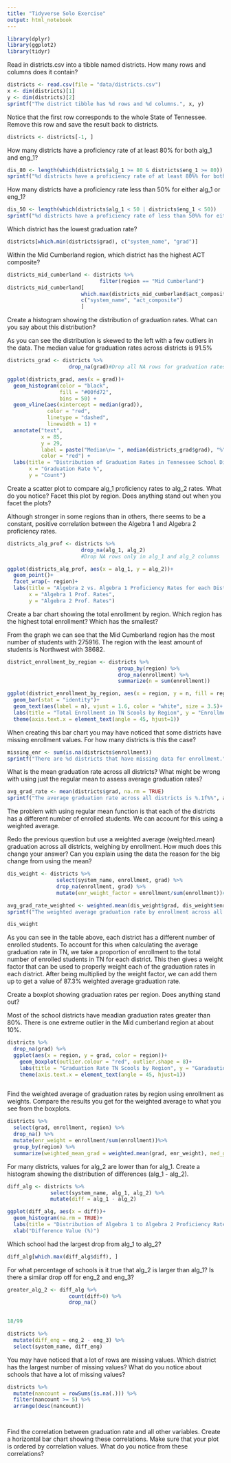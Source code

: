 ```yaml
---
title: "Tidyverse Solo Exercise"
output: html_notebook
---
```

```r
library(dplyr)
library(ggplot2)
library(tidyr)
```

Read in districts.csv into a tibble named districts. How many rows and columns does it contain?
```r
districts <- read.csv(file = "data/districts.csv")
x <- dim(districts)[1]
y <- dim(districts)[2]
sprintf("The district tibble has %d rows and %d columns.", x, y)
```
Notice that the first row corresponds to the whole State of Tennessee. Remove this row and save the result back to districts.
```r
districts <- districts[-1, ]
```


How many districts have a proficiency rate of at least 80% for both alg_1 and eng_1?
```r
dis_80 <- length(which(districts$alg_1 >= 80 & districts$eng_1 >= 80))
sprintf("%d districts have a proficiency rate of at least 80%% for both Algebra 1 and English 1", dis_80)
```
How many districts have a proficiency rate less than 50% for either alg_1 or eng_1?
```r
dis_50 <- length(which(districts$alg_1 < 50 | districts$eng_1 < 50))
sprintf("%d districts have a proficiency rate of less than 50%% for either Algebra 1 or English 1", dis_50)
```
Which district has the lowest graduation rate?

```r
districts[which.min(districts$grad), c("system_name", "grad")]
```
Within the Mid Cumberland region, which district has the highest ACT composite?
```r
districts_mid_cumberland <- districts %>%
                              filter(region == "Mid Cumberland")
districts_mid_cumberland[
                        which.max(districts_mid_cumberland$act_composite),
                        c("system_name", "act_composite")
                        ]
```
Create a histogram showing the distribution of graduation rates. What can you say about this distribution?

As you can see the distribution is skewed to the left with a few outliers in the data. The median value for graduation rates across districts is 91.5%


```r
districts_grad <- districts %>%
                    drop_na(grad)#Drop all NA rows for graduation rates
```

```r
ggplot(districts_grad, aes(x = grad))+
  geom_histogram(color = "black",
                 fill = "#00fd72",
                 bins = 50) +
  geom_vline(aes(xintercept = median(grad)),
             color = "red",
             linetype = "dashed",
             linewidth = 1) +
  annotate("text",
           x = 85,
           y = 29,
           label = paste("Median\n= ", median(districts_grad$grad), "%"),
           color = "red") +
  labs(title = "Distribution of Graduation Rates in Tennessee School Districts",
       x = "Graduation Rate %",
       y = "Count")
```
Create a scatter plot to compare alg_1 proficiency rates to alg_2 rates. What do you notice? Facet this plot by region. Does anything stand out when you facet the plots?

Although stronger in some regions than in others, there seems to be a constant, positive correlation between  the Algebra 1 and Algebra 2 proficiency rates.
```r
districts_alg_prof <- districts %>%
                        drop_na(alg_1, alg_2)
                        #Drop NA rows only in alg_1 and alg_2 columns
```


```r
ggplot(districts_alg_prof, aes(x = alg_1, y = alg_2))+
  geom_point()+
  facet_wrap(~ region)+
  labs(title = "Algebra 2 vs. Algebra 1 Proficiency Rates for each District in TN by Region",
       x = "Algebra 1 Prof. Rates",
       y = "Algebra 2 Prof. Rates")
```

Create a bar chart showing the total enrollment by region. Which region has the highest total enrollment? Which has the smallest?

From the graph we can see that the Mid Cumberland region has the most number of students with 275916. The region with the least amount of students is Northwest with 38682. 

```r
district_enrollment_by_region <- districts %>%
                                    group_by(region) %>%
                                    drop_na(enrollment) %>% 
                                    summarize(n = sum(enrollment))
```

```r
ggplot(district_enrollment_by_region, aes(x = region, y = n, fill = region))+
  geom_bar(stat = "identity")+
  geom_text(aes(label = n), vjust = 1.6, color = "white", size = 3.5)+
  labs(title = "Total Enrollment in TN Scools by Region", y = "Enrollment #")+
  theme(axis.text.x = element_text(angle = 45, hjust=1))
```
When creating this bar chart you may have noticed that some districts have missing enrollment values. For how many districts is this the case?
```r
missing_enr <- sum(is.na(districts$enrollment))
sprintf("There are %d districts that have missing data for enrollment.",missing_enr)
```


What is the mean graduation rate across all districts? What might be wrong with using just the regular mean to assess average graduation rates?

```r
avg_grad_rate <- mean(districts$grad, na.rm = TRUE)
sprintf("The average graduation rate across all districts is %.1f%%", avg_grad_rate)
```
The problem with using regular mean function is that each of the districts has a different number of enrolled students. We can account for this using a weighted average. 

Redo the previous question but use a weighted average (weighted.mean) graduation across all districts, weighing by enrollment. How much does this change your answer? Can you explain using the data the reason for the big change from using the mean?

```r
dis_weight <- districts %>% 
                select(system_name, enrollment, grad) %>% 
                drop_na(enrollment, grad) %>% 
                mutate(enr_weight_factor = enrollment/sum(enrollment))#Weighting Factor will be the proportion of enrollment to the total number enrolled in TN

avg_grad_rate_weighted <- weighted.mean(dis_weight$grad, dis_weight$enr_weight_factor, na.rm = TRUE)
sprintf("The weighted average graduation rate by enrollment across all districts is %.1f%%", avg_grad_rate_weighted)
```
```r
dis_weight
```
As you can see in the table above, each district has a different number of enrolled students. To account for this when calculating the average graduation rate in TN, we take a proportion of enrollment to the total number of enrolled students in TN for each district. This then gives a weight factor that can be used to properly weight each of the graduation rates in each district. After being multiplied by the weight factor, we can add them up to get a value of 87.3% weighted average graduation rate.  



Create a boxplot showing graduation rates per region. Does anything stand out?

Most of the school districts have meadian graduation rates greater than 80%. There is one extreme outlier in the Mid cumberland region at about 10%. 
```r
districts %>% 
  drop_na(grad) %>% 
  ggplot(aes(x = region, y = grad, color = region))+
    geom_boxplot(outlier.colour = "red", outlier.shape = 8)+
    labs(title = "Graduation Rate TN Scools by Region", y = "Garadaution Rate %")+
    theme(axis.text.x = element_text(angle = 45, hjust=1))
  
```

Find the weighted average of graduation rates by region using enrollment as weights. Compare the results you get for the weighted average to what you see from the boxplots.

```r
districts %>% 
  select(grad, enrollment, region) %>% 
  drop_na() %>% 
  mutate(enr_weight = enrollment/sum(enrollment))%>%
  group_by(region) %>% 
  summarize(weighted_mean_grad = weighted.mean(grad, enr_weight), med_grad = median(grad))
```

For many districts, values for alg_2 are lower than for alg_1. Create a histogram showing the distribution of differences (alg_1 - alg_2).

```r
diff_alg <- districts %>% 
              select(system_name, alg_1, alg_2) %>% 
              mutate(diff = alg_1 - alg_2)

ggplot(diff_alg, aes(x = diff))+
  geom_histogram(na.rm = TRUE)+
  labs(title = "Distribution of Algebra 1 to Algebra 2 Proficiency Rate Differences across Districts")+
  xlab("Difference Value (%)")
```

Which school had the largest drop from alg_1 to alg_2?

```r
diff_alg[which.max(diff_alg$diff), ]
```



 For what percentage of schools is it true that alg_2 is larger than alg_1? Is there a similar drop off for eng_2 and eng_3?

```r
greater_alg_2 <- diff_alg %>% 
                    count(diff>0) %>% 
                    drop_na()
                    

18/99
```
```r
districts %>% 
  mutate(diff_eng = eng_2 - eng_3) %>% 
  select(system_name, diff_eng)
```


You may have noticed that a lot of rows are missing values. Which district has the largest number of missing values? What do you notice about schools that have a lot of missing values?
```r
districts %>% 
  mutate(nancount = rowSums(is.na(.))) %>% 
  filter(nancount >= 5) %>% 
  arrange(desc(nancount))

  

```
Find the correlation between graduation rate and all other variables. Create a horizontal bar chart showing these correlations. Make sure that your plot is ordered by correlation values. What do you notice from these correlations?
```r


```














